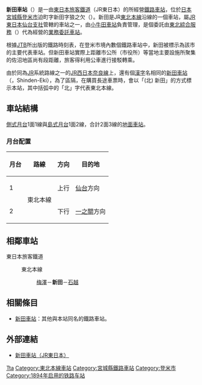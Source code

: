 {{Unreferenced|time=2019-12-08T02:18:13+00:00}}
{{noteTA
|1=zh-hans:新田站; zh-hk:新田站; zh-tw:新田車站;}}
{{日本車站資訊
|公司色 = green
|文字色 =
|站名 = 新田站
|圖片 = Nitta-Eki Rail Station.jpg
|pxl =
|圖片說明 = 站舍
|日文原名 = 新田
|平假名 = にった
|羅馬拼音 = Nitta
|電報略號 = ニタ
|所屬公司 = [[東日本旅客鐵道|東日本旅客鐵道]]（JR東日本）
|所在地 = [[宮城縣|宮城縣]][[登米市|登米市]]迫町新田字狼之欠92
|啟用年月日 = 1894年（[[明治|明治]]27年）1月4日
|車站構造 = [[地面車站|地面車站]]
|月台配置 = 2面3線（實為2面2線）
|乘客人數 = 233
|上下車人次 =
|統計年度 = 2015年
|所屬路線 = {{Color|mediumseagreen|■}}[[東北本線|東北本線]]
|前一站 = [[梅澤站|梅澤]]
|前一站距離 = 4.7
|後一站距離 = 7.3
|後一站 = [[石越站|石越]]
|距離 = 416.2
|起點站 = [[東京站|東京]]
|備註 = 業務委託站
}}
'''新田車站'''（{{jpn|j=新田駅|hg=にったえき|rm=Nitta eki|f=y}}）是一由[[東日本旅客鐵道|東日本旅客鐵道]]（JR東日本）的所經營[[鐵路車站|鐵路車站]]，位於[[日本|日本]][[宮城縣|宮城縣]][[登米市|登米市]]迫町字新田字狼之欠（{{lang|ja|狼の欠}}）。新田是JR[[東北本線|東北本線]]沿線的一個車站，屬[[東日本旅客鐵道仙台支社|JR東日本仙台支社]]管轄的車站之一，由[[小牛田車站|小牛田車站]]負責管理，是個委託由[[東北綜合服務|東北綜合服務]]（{{lang|ja|東北総合サービス}}）代為經營的[[業務委託車站|業務委託車站]]。

根據[[JTB|JTB]]所出版的鐵路時刻表，在登米市境內數個鐵路車站中，新田被標示為該市的主要代表車站。但新田車站實際上距離市公所（市役所）等當地主要設施所聚集的佐沼地區尚有段距離，旅客得利用公車進行接駁轉乘。

由於同為[[JR|JR]]系統路線之一的[[JR西日本|JR西日本]][[奈良線|奈良線]]上，還有個[[漢字|漢字]]名相同的[[新田車站_(京都府)|新田車站]]（{{lang|ja|しんでんえき}}，Shinden-Eki），為了區隔，在購買長途車票時，會以「(北) 新田」的方式標示本站，其中括弧中的「北」字代表東北本線。

== 車站結構 ==
[[側式月台|側式月台]]1面1線與[[島式月台|島式月台]]1面2線，合計2面3線的[[地面車站|地面車站]]。
=== 月台配置 ===
{| rules="rows" class="wikitable"
!月台<!-- 事業者側による呼称 --->!!路線!!方向!!目的地
|-
! 1
|rowspan=2|{{Color|mediumseagreen|■}}東北本線
| style="text-align:center" | 上行
| [[仙台站|仙台]]方向
|-
! 2
| style="text-align:center" | 下行
| [[一之關站|一之關]]方向
|}
== 相鄰車站 ==
; 東日本旅客鐵道
: {{Color|mediumseagreen|■}}東北本線
:: [[梅澤站|梅澤]]－'''新田'''－[[石越站|石越]]
==相關條目==

* [[新田車站|新田車站]]：其他與本站同名的鐵路車站。

== 外部連結 ==
* {{ja}}[http://www.jreast.co.jp/estation/station/info.aspx?StationCd=1182 新田車站（JR東日本）] {{Wayback|url=http://www.jreast.co.jp/estation/station/info.aspx?StationCd=1182 |date=20200203075637 }}

{{東北本線}}


{{DEFAULTSORT:Nitta}}
[[Category:日本鐵路車站_Ni|Tta]]
[[Category:東北本線車站|Category:東北本線車站]]
[[Category:宮城縣鐵路車站|Category:宮城縣鐵路車站]]
[[Category:登米市|Category:登米市]]
[[Category:1894年启用的铁路车站|Category:1894年启用的铁路车站]]